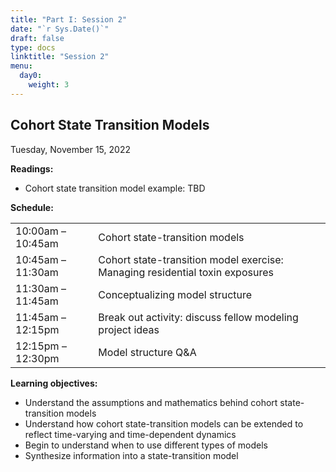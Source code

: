 ```yaml
---
title: "Part I: Session 2"
date: "`r Sys.Date()`"
draft: false
type: docs
linktitle: "Session 2"
menu:
  day0:
    weight: 3
---
```


## Cohort State Transition Models

Tuesday, November 15, 2022

**Readings:**

- Cohort state transition model example: TBD


**Schedule:**

|                            |            |
|---------------|:-----------------------------------------|
| 10:00am – 10:45am   | Cohort state-transition models |
| 10:45am – 11:30am  | Cohort state-transition model exercise: Managing residential toxin exposures | 
| 11:30am – 11:45am | Conceptualizing model structure |
| 11:45am – 12:15pm | Break out activity: discuss fellow modeling project ideas |
| 12:15pm – 12:30pm | Model structure Q&A  |


**Learning objectives:**

-	Understand the assumptions and mathematics behind cohort state-transition models
-	Understand how cohort state-transition models can be extended to reflect time-varying and time-dependent dynamics
-	Begin to understand when to use different types of models
-	Synthesize information into a state-transition model

